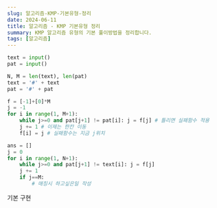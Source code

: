 ```yaml
---
slug: 알고리즘-KMP-기본유형-정리
date: 2024-06-11
title: 알고리즘 - KMP 기본유형 정리
summary: KMP 알고리즘 유형의 기본 풀이방법을 정리합니다.
tags: [알고리즘]
---
```


```python
text = input()
pat = input()

N, M = len(text), len(pat)
text = '#' + text
pat = '#' + pat

f = [-1]+[0]*M
j = -1
for i in range(1, M+1):
    while j>=0 and pat[j+1] != pat[i]: j = f[j] # 틀리면 실패함수 적용
    j += 1 # 이제는 한칸 이동
    f[i] = j # 실패함수는 지금 j위치

ans = []
j = 0
for i in range(1, N+1):
    while j>=0 and pat[j+1] != text[i]: j = f[j]
    j += 1
    if j==M:
        # 매칭시 하고싶은일 작성
```

기본 구현
